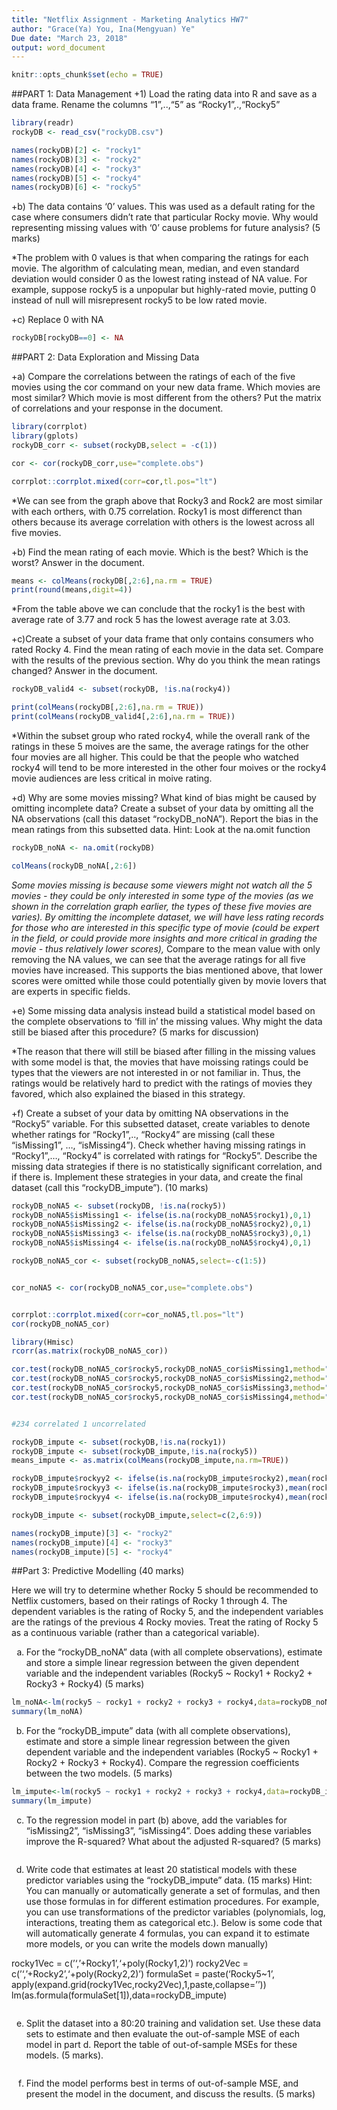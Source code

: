 ```yaml
---
title: "Netflix Assignment - Marketing Analytics HW7"
author: "Grace(Ya) You, Ina(Mengyuan) Ye"
Due date: "March 23, 2018"
output: word_document
---
```


```r
knitr::opts_chunk$set(echo = TRUE)
```


##PART 1: Data Management
+1)  Load the rating data into R and save as a data frame. Rename the columns "1",..,"5" as "Rocky1",.,"Rocky5"

```r


library(readr)
rockyDB <- read_csv("rockyDB.csv")

names(rockyDB)[2] <- "rocky1"
names(rockyDB)[3] <- "rocky2"
names(rockyDB)[4] <- "rocky3"
names(rockyDB)[5] <- "rocky4"
names(rockyDB)[6] <- "rocky5"

```


+b) The data contains ‘0’ values. This was used as a default rating for the case where consumers didn’t rate that particular Rocky movie. Why would representing missing values with ‘0’ cause problems for future analysis? (5 marks)

*The problem with 0 values is that when comparing the ratings for each movie. The algorithm of calculating mean, median, and even standard deviation would consider 0 as the lowest rating instead of NA value. For example, suppose rocky5 is a unpopular but highly-rated movie, putting 0 instead of null will misrepresent rocky5 to be low rated movie. 

+c) Replace 0 with NA
```r
rockyDB[rockyDB==0] <- NA
```


##PART 2: Data Exploration and Missing Data

+a) Compare the correlations between the ratings of each of the five movies using the cor command on your new data frame. Which movies are most similar? Which movie is most different from the others? Put the matrix of correlations and your response in the document. 

```r
library(corrplot)
library(gplots)
rockyDB_corr <- subset(rockyDB,select = -c(1))

cor <- cor(rockyDB_corr,use="complete.obs")

corrplot::corrplot.mixed(corr=cor,tl.pos="lt")

```
*We can see from the graph above that Rocky3 and Rock2 are most similar with each orthers, with 0.75 correlation. Rocky1 is most differenct than others because its average correlation with others is the lowest across all five movies. 

+b) Find the mean rating of each movie. Which is the best? Which is the worst? Answer in the document.
```r
means <- colMeans(rockyDB[,2:6],na.rm = TRUE)
print(round(means,digit=4))

```
*From the table above we can conclude that the rocky1 is the best with average rate of 3.77 and rock 5 has the lowest average rate at 3.03.


+c)Create a subset of your data frame that only contains consumers who rated Rocky 4. Find the mean rating of each movie in the data set. Compare with the results of the previous section. Why do you think the mean ratings changed? Answer in the document.
```r

rockyDB_valid4 <- subset(rockyDB, !is.na(rocky4))

print(colMeans(rockyDB[,2:6],na.rm = TRUE))
print(colMeans(rockyDB_valid4[,2:6],na.rm = TRUE))


```
*Within the subset group who rated rocky4, while the overall rank of the ratings in these 5 moives are the same, the average ratings for the other four movies are all higher. This could be that the people who watched rocky4 will tend to be more interested in the other four moives or the rocky4 movie audiences are less critical in moive rating.

+d) Why are some movies missing? What kind of bias might be caused by omitting incomplete data? Create a subset of your data by omitting all the NA observations (call this dataset “rockyDB_noNA”). Report the bias in the mean ratings from this subsetted data. Hint: Look at the na.omit function

```r


rockyDB_noNA <- na.omit(rockyDB)

colMeans(rockyDB_noNA[,2:6])

```
*Some movies missing is because some viewers might not watch all the 5 movies - they could be only interested in some type of the movies (as we shown in the correlation graph earlier, the types of these five movies are varies). By omitting the incomplete dataset, we will have less rating records for those who are interested in this specific type of movie (could be expert in the field, or could provide more insights and more critical in grading the movie - thus relatively lower scores),
*Compare to the mean value with only removing the NA values, we can see that the average ratings for all five movies have increased. This supports the bias mentioned above, that lower scores were omitted while those could potentially given by movie lovers that are experts in specific fields.


+e) Some missing data analysis instead build a statistical model based on the complete observations to ‘fill in’ the missing values. Why might the data still be biased after this procedure? (5 marks for discussion)

*The reason that there will still be biased after filling in the missing values with some model is that, the movies that have moissing ratings could be types that the viewers are not interested in or not familiar in. Thus, the ratings would be relatively hard to predict with the ratings of movies they favored, which also explained the biased in this strategy.

+f) Create a subset of your data by omitting NA observations in the “Rocky5” variable. For this subsetted dataset, create variables to denote whether ratings for “Rocky1”,.., “Rocky4” are missing (call these “isMissing1”, …, “isMissing4”). Check whether having missing ratings in “Rocky1”,…, “Rocky4” is correlated with ratings for “Rocky5”. Describe the missing data strategies if there is no statistically significant correlation, and if there is. Implement these strategies in your data, and create the final dataset (call this “rockyDB_impute”). (10 marks)

```r
rockyDB_noNA5 <- subset(rockyDB, !is.na(rocky5))
rockyDB_noNA5$isMissing1 <- ifelse(is.na(rockyDB_noNA5$rocky1),0,1)
rockyDB_noNA5$isMissing2 <- ifelse(is.na(rockyDB_noNA5$rocky2),0,1)
rockyDB_noNA5$isMissing3 <- ifelse(is.na(rockyDB_noNA5$rocky3),0,1)
rockyDB_noNA5$isMissing4 <- ifelse(is.na(rockyDB_noNA5$rocky4),0,1)

rockyDB_noNA5_cor <- subset(rockyDB_noNA5,select=-c(1:5))


cor_noNA5 <- cor(rockyDB_noNA5_cor,use="complete.obs")


corrplot::corrplot.mixed(corr=cor_noNA5,tl.pos="lt")
cor(rockyDB_noNA5_cor)

library(Hmisc)
rcorr(as.matrix(rockyDB_noNA5_cor))

cor.test(rockyDB_noNA5_cor$rocky5,rockyDB_noNA5_cor$isMissing1,method="pearson")
cor.test(rockyDB_noNA5_cor$rocky5,rockyDB_noNA5_cor$isMissing2,method="pearson")
cor.test(rockyDB_noNA5_cor$rocky5,rockyDB_noNA5_cor$isMissing3,method="pearson")
cor.test(rockyDB_noNA5_cor$rocky5,rockyDB_noNA5_cor$isMissing4,method="pearson")


#234 correlated 1 uncorrelated

rockyDB_impute <- subset(rockyDB,!is.na(rocky1))
rockyDB_impute <- subset(rockyDB_impute,!is.na(rocky5))
means_impute <- as.matrix(colMeans(rockyDB_impute,na.rm=TRUE))

rockyDB_impute$rockyy2 <- ifelse(is.na(rockyDB_impute$rocky2),mean(rockyDB$rocky2,na.rm=TRUE),rockyDB_impute$rocky2)
rockyDB_impute$rockyy3 <- ifelse(is.na(rockyDB_impute$rocky3),mean(rockyDB$rocky3,na.rm=TRUE),rockyDB_impute$rocky3)
rockyDB_impute$rockyy4 <- ifelse(is.na(rockyDB_impute$rocky4),mean(rockyDB$rocky4,na.rm=TRUE),rockyDB_impute$rocky4)

rockyDB_impute <- subset(rockyDB_impute,select=c(2,6:9))

names(rockyDB_impute)[3] <- "rocky2"
names(rockyDB_impute)[4] <- "rocky3"
names(rockyDB_impute)[5] <- "rocky4"
```


##Part 3: Predictive Modelling (40 marks)

Here we will try to determine whether Rocky 5 should be recommended to Netflix customers, based on their ratings of Rocky 1 through 4. The dependent variables is the rating of Rocky 5, and the independent variables are the ratings of the previous 4 Rocky movies. Treat the rating of Rocky 5 as a continuous variable (rather than a categorical variable). 

a) For the “rockyDB_noNA” data (with all complete observations), estimate and store a simple linear regression between the given dependent variable and the independent variables (Rocky5 ~ Rocky1 + Rocky2 + Rocky3 + Rocky4) (5 marks)
```r
lm_noNA<-lm(rocky5 ~ rocky1 + rocky2 + rocky3 + rocky4,data=rockyDB_noNA)
summary(lm_noNA)

```


b) For the “rockyDB_impute” data (with all complete observations), estimate and store a simple linear regression between the given dependent variable and the independent variables (Rocky5 ~ Rocky1 + Rocky2 + Rocky3 + Rocky4). Compare the regression coefficients between the two models. (5 marks)

```r
lm_impute<-lm(rocky5 ~ rocky1 + rocky2 + rocky3 + rocky4,data=rockyDB_impute)
summary(lm_impute)
```


c) To the regression model in part (b) above, add the variables for “isMissing2”, “isMissing3”, “isMissing4”. Does adding these variables improve the R-squared? What about the adjusted R-squared? (5 marks)
```r
```


d) Write code that estimates at least 20 statistical models with these predictor variables using the “rockyDB_impute” data. (15 marks) Hint: You can manually or automatically
generate a set of formulas, and then use those formulas in for different estimation procedures. For example, you can use transformations of the predictor variables (polynomials, log, interactions, treating them as categorical etc.). Below is some code that will automatically generate 4 formulas, you can expand it to estimate more models, or you can write the models down manually)

rocky1Vec = c('','+Rocky1','+poly(Rocky1,2)')
rocky2Vec = c('','+Rocky2','+poly(Rocky2,2)')
formulaSet = paste('Rocky5~1',
apply(expand.grid(rocky1Vec,rocky2Vec),1,paste,collapse=''))
lm(as.formula(formulaSet[1]),data=rockyDB_impute)

```r

```


e) Split the dataset into a 80:20 training and validation set. Use these data sets to estimate and then evaluate the out-of-sample MSE of each model in part d. Report the table of out-of-sample MSEs for these models. (5 marks).
```r
```

f) Find the model performs best in terms of out-of-sample MSE, and present the model in the document, and discuss the results. (5 marks)
```r
```
